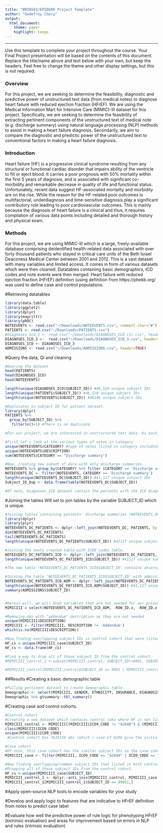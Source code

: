 ```yaml
---
title: "BMIN503/EPID600 Project Template"
author: "Godefroy Chery"
output: 
  html_document:
    theme: paper 
    highlight: tango
---
```



***
Use this template to complete your project throughout the course. Your Final Project presentation will be based on the contents of this document. Replace the title/name above and text below with your own, but keep the headers. Feel free to change the theme and other display settings, but this is not required.

### Overview
For this project, we are seeking to determine the feasibility, diagnostic and predictive power of unstructured text data (from medical notes) to diagnose heart failure with reduced ejection fraction (HFrEF). We are using the Medical Information Mart for Intensive Care (MIMIC)-III dataset for this project. Specifically, we are seeking to determine the feasibility of extracting pertinent components of the unstructured text of medical note (e.g. discharge summary) using natural language processing (NLP) methods to assist in making a heart failure diagnosis. Secondarily, we aim to compare the diagnostic and predictic power of the unstructured text to conventional factors in making a heart failure diagnosis. 

### Introduction 
Heart failure (HF) is a progressive clinical syndrome resulting from any structural or functional cardiac disorder that impairs ability of the ventricle to fill or eject blood. It carries a poor prognosis with 50% mortality within the first 5 years of diagnosis, and is associated with significant co-morbidity and remarkable decrease in quality of life and functional status. Unfortunately, recent data suggest HF-associated mortality and morbidity are on the rise. While the reason for the HF-related poor outcomes is multifactorial, underdiagnosis and time-sensitive diagnosis play a significant contributory role leading to poor cardiovascular outcomes. This is mainly because the diagnosis of heart failure is a clinical and thus, it requires compilation of various data points including detailed and thorough history and physical exam.


### Methods
For this project, we are using MIMIC-III which is a large, freely-available database comprising deidentified health-related data associated with over forty thousand patients who stayed in critical care units of the Beth Israel Deaconess Medical Center between 2001 and 2012. This is a vast dataset with many variables and limited access. It comes in form of various datasets which were then cleaned. Datatables containing basic demographics, ICD codes and note events were then merged. Heart failure with reduced ejection fraction (HFrEF) definition (using definition from https://phekb.org/  was used to define case and control populations. 

#Retrieving datatables
```r
library(data.table)
library(ggplot2)
library(dplyr)
library(magrittr)
library(pROC)
NOTEEVENTS <- read.csv("~/Downloads/NOTEEVENTS.csv", comment.char="#")
PATIENTS <- read.csv("~/Downloads/PATIENTS.csv")
#Diagnoses_icd_2 <- read.csv("~/Downloads/DIAGNOSES_ICD (1).csv", header=TRUE)
DIAGNOSES_ICD_3 <-  read.csv("~/Downloads/DIAGNOSES_ICD_3.csv", header=TRUE)
DIAGNOSES_ICD <- DIAGNOSES_ICD_3
ADMISSIONS <- read.csv("~/Downloads/ADMISSIONS.csv", header=TRUE)
```

#Query the data, QI and cleaning
```r
#Quering the dataset
head(PATIENTS)
head(DIAGNOSES_ICD)
head(NOTEEVENTS)

length(unique(DIAGNOSES_ICD$SUBJECT_ID)) #46,520 unique subject IDs
length(unique(PATIENTS$SUBJECT_ID)) #46,520 unique subject IDs
length(unique(NOTEEVENTS$SUBJECT_ID)) #46146 unique subject IDs

#Duplicates in subject ID for patient dataset. 
library(dplyr)
PATIENTS %>% 
  group_by(SUBJECT_ID) %>% 
   filter(n()>1) #There is no duplicate. 

#For our project, we are interested in unstructured text data. As such, we will drop observations without discharge summaries. 

#First let's look at the various types of notes in category 
unique(NOTEEVENTS$CATEGORY) #type of notes listed in category including discharge summary
unique(NOTEEVENTS$DESCRIPTION)
sum(NOTEEVENTS$CATEGORY == "Discharge summary")

#Now, creating new subset of data with only discharge summaries. 
NOTEEVENTS %>% group_by(CATEGORY) %>% filter (CATEGORY == 'Discharge summary')
NOTEEVENTS_DC <- filter(NOTEEVENTS, CATEGORY == 'Discharge summary') 
length(unique(NOTEEVENTS_DC$SUBJECT_ID)) #41,127 unique subject IDs
Subject_ID_Dup <- data.frame(table(NOTEEVENTS_DC$SUBJECT_ID))

#Of note, Diagnoses_ICD dataset contain the patients with the ICD diagnosis codes. D_ICD_diagnoses is a data dictionary.Also, one may consider pulling echo reports as well using this code 'NOTEEVENTS_DC_ECHO <- filter(NOTEEVENTS, CATEGORY == 'Discharge summary' & 'Echo')' 
```


#Joining the tables Will set to join tables by the variable SUBJECT_ID which is unique. 
```r

#Joining tables containing patients' discharge summaries (NOTEEVENTS_DC) with table containing patients' basic demographics (PATIENTS). Performing a left join to join patients with discharge summary to patients' demographic in PATIENTS table
library(dplyr)
library(plyr) 
NOTEEVENTS_DC_PATIENTS <- dplyr::left_join(NOTEEVENTS_DC, PATIENTS, by = "SUBJECT_ID")
dim(NOTEEVENTS_DC_PATIENTS)
tail(NOTEEVENTS_DC_PATIENTS)
length(unique(NOTEEVENTS_DC_PATIENTS$SUBJECT_ID)) #41127 unique subject IDs

#Joining the newly created table with ICD9 codes table. 
NOTEEVENTS_DC_PATIENTS_ICD <- dplyr::left_join(NOTEEVENTS_DC_PATIENTS, DIAGNOSES_ICD, by = "SUBJECT_ID")
length(unique(NOTEEVENTS_DC_PATIENTS_ICD$SUBJECT_ID)) #41127 unique subject IDs

#The new table 'NOTEEVENTS_DC_PATIENTS_ICD$SUBJECT_ID' contains observations with discharge summaries, patients' demographics and ICD codes (keep in mind that one patient often have more than one ICD code that it is dependent on billing). 

#Joining the table 'NOTEEVENTS_DC_PATIENTS_ICD$SUBJECT_ID' with admissions data which contain admission date. 
NOTEEVENTS_DC_PATIENTS_ICD_ADM <- dplyr::left_join(NOTEEVENTS_DC_PATIENTS_ICD, ADMISSIONS, by = "SUBJECT_ID")
length(unique(NOTEEVENTS_DC_PATIENTS_ICD_ADM$SUBJECT_ID)) #41,127 unique subject IDs
summary(ADMISSIONS$SUBJECT_ID)


#Herein will, we will drop variables that are not needed for our project.
MIMICIII = select(NOTEEVENTS_DC_PATIENTS_ICD_ADM, -ROW_ID.x, -ROW_ID.x.x, -HADM_ID.x, -HADM_ID.y, -ROW_ID.y.y, -HADM_ID, -DEATHTIME, -ADMISSION_LOCATION, -DISCHARGE_LOCATION, -LANGUAGE, -RELIGION, -MARITAL_STATUS, -EDREGTIME, -EDOUTTIME, -HOSPITAL_EXPIRE_FLAG, -HAS_CHARTEVENTS_DATA, -CHARTDATE, -CHARTTIME, -STORETIME, -ISERROR, -ROW_ID.y, -EXPIRE_FLAG, -ADMITTIME, -ADMISSION_TYPE, -DOD_HOSP, -DOD_SSN)

#Removing obs with "addendum" description as they are not needed
unique(MIMICIII$DESCRIPTION)
MIMICIII <- filter(MIMICIII, DESCRIPTION != 'Addendum')
which(is.na(MIMICIII$DESCRIPTION))

#Now finding overlapping subject IDs in control cohort that were listed in case cohort but with a different ICD9_code. Once that list of subject IDs, then remove that list from the control cohort.
HF_cs <-unique(MIMICIII_case$SUBJECT_ID)
HF_cs <- data.frame(HF_cs)

#Find a way to drop all of those subject ID from the control cohort.
#MIMICIII_control_1 <-subset(MIMICIII_control, SUBJECT_ID!=9801, SUBJECT_ID!=30213) ***

#MIMICIII_control[MIMICIII_control$SUBJECT_ID == 9801 | MIMICIII_control$SUBJECT_ID == 30213,]


```

##Results
#Creating a basic demographic table 
```r
#Pulling pertinent dataset to create demographic table. 
Demographic <- select(MIMICIII, GENDER, ETHNICITY, INSURANCE, DIAGNOSIS)
Demographic %>% gtsummary::tbl_summary()


```

#Creating case and control cohorts. 
```r
#Control cohort
#Creating a new dataset which contains control (aka where HF is not listed as a ICD diagnosis code)
MIMICIII_control <- MIMICIII[(MIMICIII$ICD9_CODE != "42840") & (MIMICIII$ICD9_CODE != "42841") & (MIMICIII$ICD9_CODE != "42842"), ]
class(MIMICIII$ICD9_CODE)
unique(MIMICIII$ICD9_CODE)
 #Control cohort has 7633150 obs (which + case of 6286 give the initial total of 7639436)

#Case cohort
#Of note, this case cohort has the similar subject IDs as the case cohort that was pulled from Bigquery Google. 
MIMICIII_case <- filter(MIMICIII, ICD9_CODE == "42840" | ICD9_CODE == "42841" | ICD9_CODE == "42842") #Case cohort has 6286 obs

#Now finding overlapping/common subject IDs that listed in both control and case cohorts but with a different ICD9_code. Once that list of subject IDs, then remove that list from the control cohort.
#Dropping all of those subject IDs from the control cohort.
HF_cs <-unique(MIMICIII_case$SUBJECT_ID)
MIMICIII_control_1 <- dplyr::anti_join(MIMICIII_control, MIMICIII_case, by="SUBJECT_ID")
MIMICIII_control_1[MIMICIII_control_1$SUBJECT_ID == 49951,]

```


#Apply open-source NLP tools to encode variables for your study 


#Develop and apply logic to features that are indicative to HFrEF definition from notes to predict case label


#Evaluate how well the predictive power of rule logic for phenotyping HFrEF (extrinsic evaluation) and areas for improvement based on errors in NLP and rules (intrinsic evaluation)
